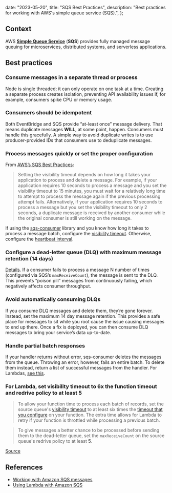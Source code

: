 
  date: "2023-05-20",
  title: "SQS Best Practices",
  description:
    "Best practices for working with AWS's simple queue service (SQS).",
};


## Context

AWS [**Simple Queue Service**](https://aws.amazon.com/sqs/) (**SQS**) provides fully managed message queuing for microservices, distributed systems, and serverless applications.

## Best practices

### Consume messages in a separate thread or process

Node is single threaded; it can only operate on one task at a time. Creating a separate process creates isolation, preventing API availability issues if, for example, consumers spike CPU or memory usage.

### Consumers should be idempotent

Both EventBridge and SQS provide “at-least once” message delivery. That means duplicate messages **WILL**, at some point, happen. Consumers must handle this gracefully. A simple way to avoid duplicate writes is to use producer-provided IDs that consumers use to deduplicate messages.

### Process messages quickly or set the proper configuration

From [AWS’s SQS Best Practices](https://docs.aws.amazon.com/AWSSimpleQueueService/latest/SQSDeveloperGuide/working-with-messages.html#processing-messages-timely-manner):

> Setting the visibility timeout depends on how long it takes your application to process and delete a message. For example, if your application requires 10 seconds to process a message and you set the visibility timeout to 15 minutes, you must wait for a relatively long time to attempt to process the message again if the previous processing attempt fails. Alternatively, if your application requires 10 seconds to process a message but you set the visibility timeout to only 2 seconds, a duplicate message is received by another consumer while the original consumer is still working on the message.

If using the [sqs-consumer](https://github.com/bbc/sqs-consumer) library and you know how long it takes to process a message batch, configure the [visibility timeout](https://bbc.github.io/sqs-consumer/interfaces/ConsumerOptions.html#visibilityTimeout). Otherwise, configure the [heartbeat interval](https://bbc.github.io/sqs-consumer/interfaces/ConsumerOptions.html#heartbeatInterval).

### Configure a **dead-letter queue** (**DLQ**) with maximum message retention (14 days)

[Details](https://docs.aws.amazon.com/AWSSimpleQueueService/latest/SQSDeveloperGuide/working-with-messages.html#processing-messages-timely-manner). If a consumer fails to process a message N number of times (configured via SQS’s `maxReceiveCount`), the message is sent to the DLQ. This prevents “poison pill” messages from continuously failing, which negatively affects consumer throughput.

### Avoid automatically consuming DLQs

If you consume DLQ messages and delete them, they’re gone forever. Instead, set the maximum 14 day message retention. This provides a safe place for messages to sit while you root cause the issue causing messages to end up there. Once a fix is deployed, you can then consume DLQ messages to bring your service’s data up-to-date.

### Handle partial batch responses

If your handler returns without error, sqs-consumer deletes the messages from the queue. Throwing an error, however, fails an entire batch. To delete them instead, return a list of successful messages from the handler. For Lambdas, [see this](https://docs.aws.amazon.com/lambda/latest/dg/with-sqs.html#services-sqs-batchfailurereporting).

### For Lambda, set visibility timeout to 6x the function timeout and redrive policy to at least 5

> To allow your function time to process each batch of records, set the source queue's [visibility timeout](https://docs.aws.amazon.com/AWSSimpleQueueService/latest/SQSDeveloperGuide/sqs-visibility-timeout.html) to at least six times the [timeout that you configure](https://docs.aws.amazon.com/lambda/latest/dg/configuration-function-common.html#configuration-common-summary) on your function. The extra time allows for Lambda to retry if your function is throttled while processing a previous batch.

> To give messages a better chance to be processed before sending them to the dead-letter queue, set the `maxReceiveCount` on the source queue's redrive policy to at least **5**.

[Source](https://docs.aws.amazon.com/lambda/latest/dg/with-sqs.html#events-sqs-queueconfig)

## References

- [Working with Amazon SQS messages](https://docs.aws.amazon.com/AWSSimpleQueueService/latest/SQSDeveloperGuide/working-with-messages.html)
- [Using Lambda with Amazon SQS](https://docs.aws.amazon.com/lambda/latest/dg/with-sqs.html)
